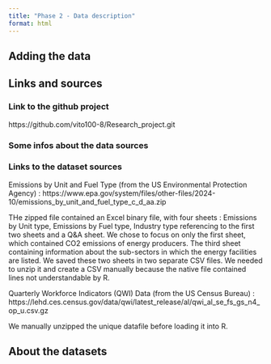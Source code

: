 ```yaml
---
title: "Phase 2 - Data description"
format: html
---
```


## Adding the data



## Links and sources

### Link to the github project

  https://github.com/vito100-8/Research_project.git
  
### Some infos about the data sources


### Links to the dataset sources

Emissions by Unit and Fuel Type (from the US Environmental Protection Agency) : https://www.epa.gov/system/files/other-files/2024-10/emissions_by_unit_and_fuel_type_c_d_aa.zip

THe zipped file contained an Excel binary file, with four sheets : Emissions by Unit type, Emissions by Fuel type, Industry type referencing to the first two sheets and a Q&A sheet. 
We chose to focus on only the first sheet, which contained CO2 emissions of energy producers. The third sheet containing information about the sub-sectors in which the energy facilities are listed. We saved these two sheets in two separate CSV files. 
We needed to unzip it and create a CSV manually because the native file contained lines not understandable by R.

Quarterly Workforce Indicators (QWI) Data (from the US Census Bureau) :
https://lehd.ces.census.gov/data/qwi/latest_release/al/qwi_al_se_fs_gs_n4_op_u.csv.gz

We manually unzipped the unique datafile before loading it into R. 


## About the datasets



